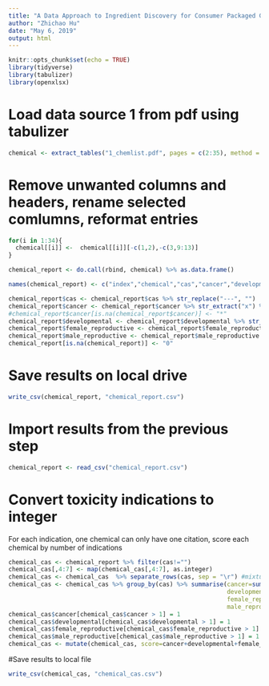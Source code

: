 ---
title: "A Data Approach to Ingredient Discovery for Consumer Packaged Goods (CPG)"
author: "Zhichao Hu"
date: "May 6, 2019"
output: html
---

```{r setup, include=FALSE}
knitr::opts_chunk$set(echo = TRUE)
library(tidyverse)
library(tabulizer)
library(openxlsx)
```

# Load data source 1 from pdf using tabulizer
```{r echo = FALSE, message = FALSE}
chemical <- extract_tables("1_chemlist.pdf", pages = c(2:35), method = "lattice")
```

# Remove unwanted columns and headers, rename selected comlumns, reformat entries
```{r echo = FALSE, message = FALSE}
for(i in 1:34){
  chemical[[i]] <-  chemical[[i]][-c(1,2),-c(3,9:13)]
}

chemical_report <- do.call(rbind, chemical) %>% as.data.frame()

names(chemical_report) <- c("index","chemical","cas","cancer","developmental","female_reproductive","male_reproductive")

chemical_report$cas <- chemical_report$cas %>% str_replace("---", "")
chemical_report$cancer <- chemical_report$cancer %>% str_extract("x") %>% str_replace("x", "1")
#chemical_report$cancer[is.na(chemical_report$cancer)] <- "*"
chemical_report$developmental <- chemical_report$developmental %>% str_extract("x") %>% str_replace("x", "1")
chemical_report$female_reproductive <- chemical_report$female_reproductive %>% str_extract("x") %>% str_replace("x", "1")
chemical_report$male_reproductive <- chemical_report$male_reproductive %>% str_extract("x") %>% str_replace("x", "1")
chemical_report[is.na(chemical_report)] <- "0"
```

# Save results on local drive
```{r echo = FALSE, message = FALSE}
write_csv(chemical_report, "chemical_report.csv")
```

# Import results from the previous step
```{r echo = FALSE, message = FALSE}
chemical_report <- read_csv("chemical_report.csv")
```

# Convert toxicity indications to integer

For each indication, one chemical can only have one citation, score each chemical by number of indications

```{r echo = FALSE, message = FALSE}
chemical_cas <- chemical_report %>% filter(cas!="")
chemical_cas[,4:7] <- map(chemical_cas[,4:7], as.integer)
chemical_cas <- chemical_cas  %>% separate_rows(cas, sep = "\r") #mixtures listed as two cas #s in one cell
chemical_cas <- chemical_cas %>% group_by(cas) %>% summarise(cancer=sum(cancer), 
                                                             developmental=sum(developmental),
                                                             female_reproductive=sum(female_reproductive),
                                                             male_reproductive=sum(male_reproductive))
chemical_cas$cancer[chemical_cas$cancer > 1] = 1
chemical_cas$developmental[chemical_cas$developmental > 1] = 1
chemical_cas$female_reproductive[chemical_cas$female_reproductive > 1] = 1
chemical_cas$male_reproductive[chemical_cas$male_reproductive > 1] = 1
chemical_cas <- mutate(chemical_cas, score=cancer+developmental+female_reproductive+male_reproductive)
```

#Save results to local file
```{r echo = FALSE, message = FALSE}
write_csv(chemical_cas, "chemical_cas.csv")
```
